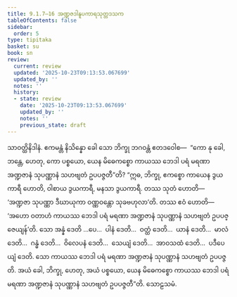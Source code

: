 ```yaml
---
title: 9.1.7–16 အဏ္ဍဇဒါနူပကာရသုတ္တဒသက
tableOfContents: false
sidebar:
  order: 5
type: tipitaka
basket: su
book: sn
review:
  current: review
  updated: '2025-10-23T09:13:53.067699'
  updated_by: ''
  notes: ''
  history:
  - state: review
    date: '2025-10-23T09:13:53.067699'
    updated_by: ''
    notes: ''
    previous_state: draft
---
```



<ReviewStatus review={frontmatter.review} showDetails={true} />

<HypothesisAnnotation frontmatter={frontmatter} />

<DynamicBreadcrumb />

<Division number="398–407" book="sn" e="ch" v="18" p="338">

<Paragraph number="1193" book="sn">
သာဝတ္ထိနိဒါနံ. ဧကမန္တံ နိသိန္နော ခေါ သော ဘိက္ခု ဘဂဝန္တံ ဧတဒဝေါစ—  “ကော နု ခေါ, ဘန္တေ, ဟေတု, ကော ပစ္စယော, ယေန မိဓေကစ္စော ကာယဿ ဘေဒါ ပရံ မရဏာ အဏ္ဍဇာနံ သုပဏ္ဏာနံ သဟဗျတံ ဥပပဇ္ဇတီ”တိ? “ဣဓ, ဘိက္ခု, ဧကစ္စော ကာယေန ဒွယကာရီ ဟောတိ, ဝါစာယ ဒွယကာရီ, မနသာ ဒွယကာရီ. တဿ သုတံ ဟောတိ—  ‘အဏ္ဍဇာ သုပဏ္ဏာ ဒီဃာယုကာ ဝဏ္ဏဝန္တော သုခဗဟုလာ’တိ. တဿ ဧဝံ ဟောတိ—  ‘အဟော ဝတာဟံ ကာယဿ ဘေဒါ ပရံ မရဏာ အဏ္ဍဇာနံ သုပဏ္ဏာနံ သဟဗျတံ ဥပပဇ္ဇေယျန်’တိ. သော အန္နံ ဒေတိ …ပေ…  ပါနံ ဒေတိ…  ဝတ္ထံ ဒေတိ…  ယာနံ ဒေတိ…  မာလံ ဒေတိ…  ဂန္ဓံ ဒေတိ…  ဝိလေပနံ ဒေတိ…  သေယျံ ဒေတိ…  အာဝသထံ ဒေတိ…  ပဒီပေယျံ ဒေတိ. သော ကာယဿ ဘေဒါ ပရံ မရဏာ အဏ္ဍဇာနံ သုပဏ္ဏာနံ သဟဗျတံ ဥပပဇ္ဇတိ. အယံ ခေါ, ဘိက္ခု, ဟေတု, အယံ ပစ္စယော, ယေန မိဓေကစ္စော ကာယဿ ဘေဒါ ပရံ မရဏာ အဏ္ဍဇာနံ သုပဏ္ဏာနံ သဟဗျတံ ဥပပဇ္ဇတီ”တိ.

</Paragraph>
</Division>

<Paragraph number="1194" type="center" book="sn">
သောဠသမံ.
</Paragraph>